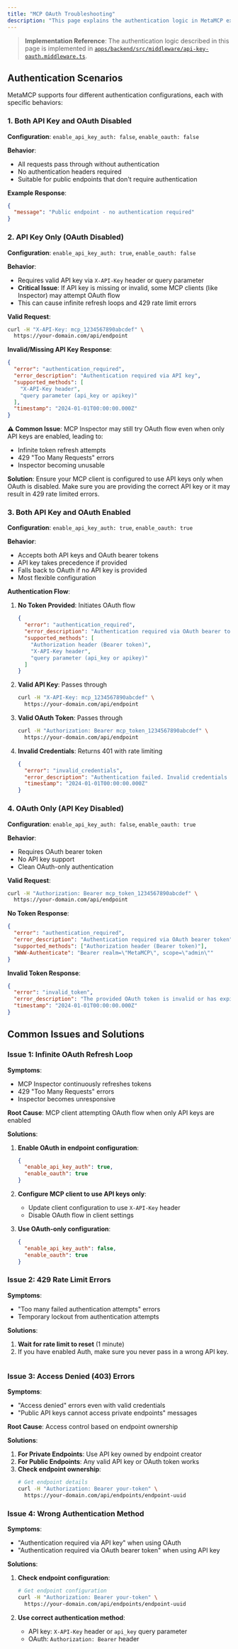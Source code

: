 ```yaml
---
title: "MCP OAuth Troubleshooting"
description: "This page explains the authentication logic in MetaMCP exposed MCP endpoints and helps troubleshoot common OAuth-related issues."
---
```


> **Implementation Reference**: The authentication logic described in this page is implemented in [`apps/backend/src/middleware/api-key-oauth.middleware.ts`](https://github.com/metatool-ai/metamcp/blob/main/apps/backend/src/middleware/api-key-oauth.middleware.ts).

## Authentication Scenarios

MetaMCP supports four different authentication configurations, each with specific behaviors:

### 1. Both API Key and OAuth Disabled

**Configuration**: `enable_api_key_auth: false`, `enable_oauth: false`

**Behavior**: 
- All requests pass through without authentication
- No authentication headers required
- Suitable for public endpoints that don't require authentication

**Example Response**:
```json
{
  "message": "Public endpoint - no authentication required"
}
```

### 2. API Key Only (OAuth Disabled)

**Configuration**: `enable_api_key_auth: true`, `enable_oauth: false`

**Behavior**:
- Requires valid API key via `X-API-Key` header or query parameter
- **Critical Issue**: If API key is missing or invalid, some MCP clients (like Inspector) may attempt OAuth flow
- This can cause infinite refresh loops and 429 rate limit errors

**Valid Request**:
```bash
curl -H "X-API-Key: mcp_1234567890abcdef" \
  https://your-domain.com/api/endpoint
```

**Invalid/Missing API Key Response**:
```json
{
  "error": "authentication_required",
  "error_description": "Authentication required via API key",
  "supported_methods": [
    "X-API-Key header",
    "query parameter (api_key or apikey)"
  ],
  "timestamp": "2024-01-01T00:00:00.000Z"
}
```

**⚠️ Common Issue**: MCP Inspector may still try OAuth flow even when only API keys are enabled, leading to:
- Infinite token refresh attempts
- 429 "Too Many Requests" errors
- Inspector becoming unusable

**Solution**: Ensure your MCP client is configured to use API keys only when OAuth is disabled. Make sure you are providing the correct API key or it may result in 429 rate limited errors.

### 3. Both API Key and OAuth Enabled

**Configuration**: `enable_api_key_auth: true`, `enable_oauth: true`

**Behavior**:
- Accepts both API keys and OAuth bearer tokens
- API key takes precedence if provided
- Falls back to OAuth if no API key is provided
- Most flexible configuration

**Authentication Flow**:

1. **No Token Provided**: Initiates OAuth flow
   ```json
   {
     "error": "authentication_required",
     "error_description": "Authentication required via OAuth bearer token or API key",
     "supported_methods": [
       "Authorization header (Bearer token)",
       "X-API-Key header",
       "query parameter (api_key or apikey)"
     ]
   }
   ```

2. **Valid API Key**: Passes through
   ```bash
   curl -H "X-API-Key: mcp_1234567890abcdef" \
     https://your-domain.com/api/endpoint
   ```

3. **Valid OAuth Token**: Passes through
   ```bash
   curl -H "Authorization: Bearer mcp_token_1234567890abcdef" \
     https://your-domain.com/api/endpoint
   ```

4. **Invalid Credentials**: Returns 401 with rate limiting
   ```json
   {
     "error": "invalid_credentials",
     "error_description": "Authentication failed. Invalid credentials provided.",
     "timestamp": "2024-01-01T00:00:00.000Z"
   }
   ```

### 4. OAuth Only (API Key Disabled)

**Configuration**: `enable_api_key_auth: false`, `enable_oauth: true`

**Behavior**:
- Requires OAuth bearer token
- No API key support
- Clean OAuth-only authentication

**Valid Request**:
```bash
curl -H "Authorization: Bearer mcp_token_1234567890abcdef" \
  https://your-domain.com/api/endpoint
```

**No Token Response**:
```json
{
  "error": "authentication_required",
  "error_description": "Authentication required via OAuth bearer token",
  "supported_methods": ["Authorization header (Bearer token)"],
  "WWW-Authenticate": "Bearer realm=\"MetaMCP\", scope=\"admin\""
}
```

**Invalid Token Response**:
```json
{
  "error": "invalid_token",
  "error_description": "The provided OAuth token is invalid or has expired.",
  "timestamp": "2024-01-01T00:00:00.000Z"
}
```

## Common Issues and Solutions

### Issue 1: Infinite OAuth Refresh Loop

**Symptoms**:
- MCP Inspector continuously refreshes tokens
- 429 "Too Many Requests" errors
- Inspector becomes unresponsive

**Root Cause**: MCP client attempting OAuth flow when only API keys are enabled

**Solutions**:

1. **Enable OAuth in endpoint configuration**:
   ```json
   {
     "enable_api_key_auth": true,
     "enable_oauth": true
   }
   ```

2. **Configure MCP client to use API keys only**:
   - Update client configuration to use `X-API-Key` header
   - Disable OAuth flow in client settings

3. **Use OAuth-only configuration**:
   ```json
   {
     "enable_api_key_auth": false,
     "enable_oauth": true
   }
   ```

### Issue 2: 429 Rate Limit Errors

**Symptoms**:
- "Too many failed authentication attempts" errors
- Temporary lockout from authentication attempts

**Solutions**:

1. **Wait for rate limit to reset** (1 minute)
2. If you have enabled Auth, make sure you never pass in a wrong API key.
   ```

### Issue 3: Access Denied (403) Errors

**Symptoms**:
- "Access denied" errors even with valid credentials
- "Public API keys cannot access private endpoints" messages

**Root Cause**: Access control based on endpoint ownership

**Solutions**:

1. **For Private Endpoints**: Use API key owned by endpoint creator
2. **For Public Endpoints**: Any valid API key or OAuth token works
3. **Check endpoint ownership**:
   ```bash
   # Get endpoint details
   curl -H "Authorization: Bearer your-token" \
     https://your-domain.com/api/endpoints/endpoint-uuid
   ```

### Issue 4: Wrong Authentication Method

**Symptoms**:
- "Authentication required via API key" when using OAuth
- "Authentication required via OAuth bearer token" when using API key

**Solutions**:

1. **Check endpoint configuration**:
   ```bash
   # Get endpoint configuration
   curl -H "Authorization: Bearer your-token" \
     https://your-domain.com/api/endpoints/endpoint-uuid
   ```

2. **Use correct authentication method**:
   - API key: `X-API-Key` header or `api_key` query parameter
   - OAuth: `Authorization: Bearer` header
